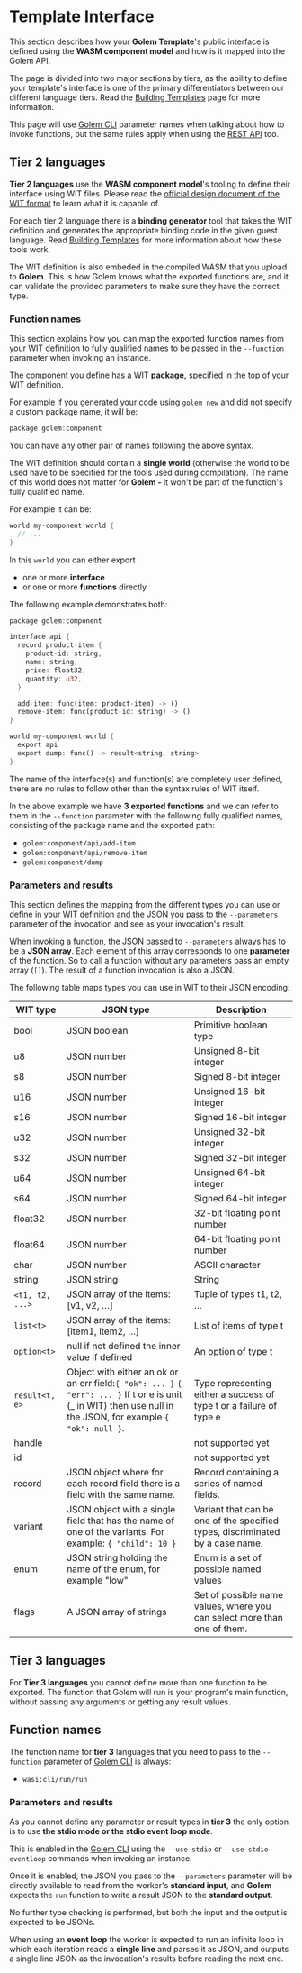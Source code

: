 # Template Interface

This section describes how your **Golem Template**'s public interface is defined using the **WASM component model** and how is it mapped into the Golem API.

The page is divided into two major sections by tiers, as the ability to define your template's interface is one of the primary differentiators between our different language tiers. Read the [Building Templates](/docs/building-templates) page for more information.

This page will use [Golem CLI](/docs/golem-cli) parameter names when talking about how to invoke functions, but the same rules apply when using the [REST API](/docs/rest-api) too.

## Tier 2 languages

**Tier 2 languages** use the **WASM component model**'s tooling to define their interface using WIT files. Please read the [official design document of the WIT format](https://github.com/WebAssembly/component-model/blob/main/design/mvp/WIT.md) to learn what it is capable of.

For each tier 2 language there is a **binding generator** tool that takes the WIT definition and generates the appropriate binding code in the given guest language. Read [Building Templates](/docs/building-templates) for more information about how these tools work.

The WIT definition is also embeded in the compiled WASM that you upload to **Golem**. This is how Golem knows what the exported functions are, and it can validate the provided parameters to make sure they have the correct type.

### Function names

This section explains how you can map the exported function names from your WIT definition to fully qualified names to be passed in the `--function` parameter when invoking an instance.

The component you define has a WIT **package,** specified in the top of your WIT definition.

For example if you generated your code using `golem new` and did not specify a custom package name, it will be:

```rust
package golem:component
```

You can have any other pair of names following the above syntax.

The WIT definition should contain a **single world** (otherwise the world to be used have to be specified for the tools used during compilation). The name of this world does not matter for **Golem -** it won't be part of the function's fully qualified name.

For example it can be:

```rust
world my-component-world {
  // ...
}
```

In this `world` you can either export

- one or more **interface**
- or one or more **functions** directly

The following example demonstrates both:

```rust
package golem:component

interface api {
  record product-item {
    product-id: string,
    name: string,
    price: float32,
    quantity: u32,
  }

  add-item: func(item: product-item) -> ()
  remove-item: func(product-id: string) -> ()
}

world my-component-world {
  export api
  export dump: func() -> result<string, string>
}
```

The name of the interface(s) and function(s) are completely user defined, there are no rules to follow other than the syntax rules of WIT itself.

In the above example we have **3 exported functions** and we can refer to them in the `--function` parameter with the following fully qualified names, consisting of the package name and the exported path:

- `golem:component/api/add-item`
- `golem:component/api/remove-item`
- `golem:component/dump`

### Parameters and results

This section defines the mapping from the different types you can use or define in your WIT definition and the JSON you pass to the `--parameters` parameter of the invocation and see as your invocation's result.

When invoking a function, the JSON passed to `--parameters` always has to be a **JSON array**. Each element of this array corresponds to one **parameter** of the function. So to call a function without any parameters pass an empty array (`[]`). The result of a function invocation is also a JSON.

The following table maps types you can use in WIT to their JSON encoding:

| WIT type        | JSON type                                                                                                                                                        | Description                                                                   |
| --------------- | ---------------------------------------------------------------------------------------------------------------------------------------------------------------- | ----------------------------------------------------------------------------- |
| bool            | JSON boolean                                                                                                                                                     | Primitive boolean type                                                        |
| u8              | JSON number                                                                                                                                                      | Unsigned 8-bit integer                                                        |
| s8              | JSON number                                                                                                                                                      | Signed 8-bit integer                                                          |
| u16             | JSON number                                                                                                                                                      | Unsigned 16-bit integer                                                       |
| s16             | JSON number                                                                                                                                                      | Signed 16-bit integer                                                         |
| u32             | JSON number                                                                                                                                                      | Unsigned 32-bit integer                                                       |
| s32             | JSON number                                                                                                                                                      | Signed 32-bit integer                                                         |
| u64             | JSON number                                                                                                                                                      | Unsigned 64-bit integer                                                       |
| s64             | JSON number                                                                                                                                                      | Signed 64-bit integer                                                         |
| float32         | JSON number                                                                                                                                                      | 32-bit floating point number                                                  |
| float64         | JSON number                                                                                                                                                      | 64-bit floating point number                                                  |
| char            | JSON number                                                                                                                                                      | ASCII character                                                               |
| string          | JSON string                                                                                                                                                      | String                                                                        |
| `<t1, t2, ...>` | JSON array of the items: [v1, v2, …]                                                                                                                             | Tuple of types t1, t2, …                                                      |
| `list<t>`       | JSON array of the items: [item1, item2, …]                                                                                                                       | List of items of type t                                                       |
| `option<t>`     | null if not defined the inner value if defined                                                                                                                   | An option of type t                                                           |
| `result<t, e>`  | Object with either an ok or an err field:`{ "ok": ... }` `{ "err": ... }` If t or e is unit (\_ in WIT) then use null in the JSON, for example `{ "ok": null }`. | Type representing either a success of type t or a failure of type e           |
| handle          |                                                                                                                                                                  | not supported yet                                                             |
| id              |                                                                                                                                                                  | not supported yet                                                             |
| record          | JSON object where for each record field there is a field with the same name.                                                                                     | Record containing a series of named fields.                                   |
| variant         | JSON object with a single field that has the name of one of the variants. For example: `{ "child": 10 }`                                                         | Variant that can be one of the specified types, discriminated by a case name. |
| enum            | JSON string holding the name of the enum, for example "low"                                                                                                      | Enum is a set of possible named values                                        |
| flags           | A JSON array of strings                                                                                                                                          | Set of possible name values, where you can select more than one of them.      |

## Tier 3 languages

For **Tier 3 languages** you cannot define more than one function to be exported. The function that Golem will run is your program's main function, without passing any arguments or getting any result values.

## Function names

The function name for **tier 3** languages that you need to pass to the `--function` parameter of [Golem CLI](/docs/golem-cli) is always:

- `wasi:cli/run/run`

### Parameters and results

As you cannot define any parameter or result types in **tier 3** the only option is to use **the stdio mode or the stdio event loop mode**.

This is enabled in the [Golem CLI](/docs/golem-cli) using the `--use-stdio` or `--use-stdio-eventloop` commands when invoking an instance.

Once it is enabled, the JSON you pass to the `--parameters` parameter will be directly available to read from the worker's **standard input**, and **Golem** expects the `run` function to write a result JSON to the **standard output**.

No further type checking is performed, but both the input and the output is expected to be JSONs.

When using an **event loop** the worker is expected to run an infinite loop in which each iteration reads a **single line** and parses it as JSON, and outputs a single line JSON as the invocation's results before reading the next one.
